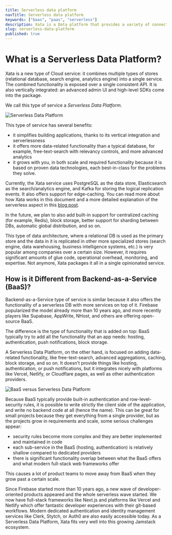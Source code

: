 ```yaml
---
title: Serverless data platform
navTitle: Serverless data platform
keywords: ["baas", "paas", "serverless"]
description: Xata is a Data platform that provides a variety of connected services for your data needs.
slug: serverless-data-platform
published: true
---
```


# What is a Serverless Data Platform?

Xata is a new type of Cloud service: it combines multiple types of stores (relational database, search engine, analytics engine) into a single service. The combined functionality is exposed over a single consistent API. It is also vertically integrated: an advanced admin UI and high-level SDKs come into the package.

We call this type of service a _Serverless Data Platform._

![Serverless Data Platform](../images/serverless-data-platform.png)

This type of service has several benefits:

- it simplifies building applications, thanks to its vertical integration and serverlessness
- it offers more data-related functionality than a typical database, for example, free-text-search with relevancy controls, and more advanced analytics
- it grows with you, in both scale and required functionality because it is based on proven data technologies, each best-in-class for the problems they solve.

Currently, the Xata service uses PostgreSQL as the data store, Elasticsearch as the search/analytics engine, and Kafka for storing the logical replication events. It also offers support for edge-caching. You can read more about how Xata works in this document and a more detailed explanation of the serverless aspect in this [blog post](https://xata.io/blog/what-is-a-serverless-database).

In the future, we plan to also add built-in support for centralized caching (for example, Redis), block storage, better support for sharding between DBs, automatic global distribution, and so on.

This type of data architecture, where a relational DB is used as the primary store and the data in it is replicated in other more specialized stores (search engine, data warehousing, business intelligence systems, etc.) is very popular among companies over a certain size. However, it requires significant amounts of glue code, operational overhead, monitoring, and expertise. Not anymore, Xata packages it all in a single opinionated service.

## How is it Different from Backend-as-a-Service (BaaS)?

Backend-as-a-Service type of service is similar because it also offers the functionality of a serverless DB with more services on top of it. Firebase popularized the model already more than 10 years ago, and more recently players like Supabase, AppWrite, NHost, and others are offering open-source BaaS.

The difference is the type of functionality that is added on top: BaaS typically try to add all the functionality that an app needs: hosting, authentication, push notifications, block storage.

A Serverless Data Platform, on the other hand, is focused on adding data-related functionality, like free-text-search, advanced aggregations, caching, block storage, and so on. It doesn’t provide things like hosting, authentication, or push notifications, but it integrates nicely with platforms like Vercel, Netlify, or Cloudflare pages, as well as other authentication providers.

![BaaS versus Serverless Data Platform](../images/baas-vs-sdp.png)

Because BaaS typically provide built-in authentication and row-level-security rules, it is possible to write strictly the client side of the application, and write no backend code at all (hence the name). This can be great for small projects because they get everything from a single provider, but as the projects grow in requirements and scale, some serious challenges appear:

- security rules become more complex and they are better implemented and maintained in code
- each sub-service in the BaaS (hosting, authentication) is relatively shallow compared to dedicated providers
- there is significant functionality overlap between what the BaaS offers and what modern full-stack web frameworks offer

This causes a lot of product teams to move away from BaaS when they grow past a certain scale.

Since Firebase started more than 10 years ago, a new wave of developer-oriented products appeared and the whole serverless wave started. We now have full-stack frameworks like Next.js and platforms like Vercel and Netlify which offer fantastic developer experiences with their git-based workflows. Modern dedicated authentication and identity management services like Clerk, Stytch, or Auth0 are also easily accessible today. As a Serverless Data Platform, Xata fits very well into this growing Jamstack ecosystem.
